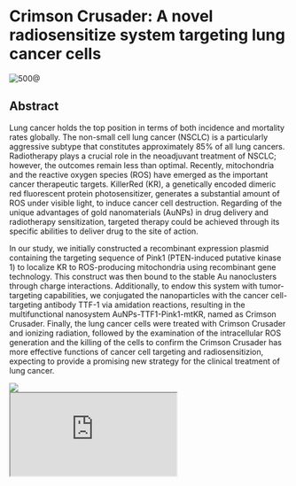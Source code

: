 
# Crimson Crusader: A novel radiosensitize system targeting lung cancer cells

![500@](./image.png)

## Abstract

Lung cancer holds the top position in terms of both incidence and mortality rates globally. The non-small cell lung cancer (NSCLC) is a particularly aggressive subtype that constitutes approximately 85% of all lung cancers. Radiotherapy plays a crucial role in the neoadjuvant treatment of NSCLC; however, the outcomes remain less than optimal. Recently, mitochondria and the reactive oxygen species (ROS) have emerged as the important cancer therapeutic targets. KillerRed (KR), a genetically encoded dimeric red fluorescent protein photosensitizer, generates a substantial amount of ROS under visible light, to induce cancer cell destruction. Regarding of the unique advantages of gold nanomaterials (AuNPs) in drug delivery and radiotherapy sensitization, targeted therapy could be achieved through its specific abilities to deliver drug to the site of action.

In our study, we initially constructed a recombinant expression plasmid containing the targeting sequence of Pink1 (PTEN-induced putative kinase 1) to localize KR to ROS-producing mitochondria using recombinant gene technology. This construct was then bound to the stable Au nanoclusters through charge interactions. Additionally, to endow this system with tumor-targeting capabilities, we conjugated the nanoparticles with the cancer cell-targeting antibody TTF-1 via amidation reactions, resulting in the multifunctional nanosystem AuNPs-TTF1-Pink1-mtKR, named as Crimson Crusader. Finally, the lung cancer cells were treated with Crimson Crusader and ionizing radiation, followed by the examination of the intracellular ROS generation and the killing of the cells to confirm the Crimson Crusader has more effective functions of cancer cell targeting and radiosensitizion, expecting to provide a promising new strategy for the clinical treatment of lung cancer.

<HeadingWithTuntun title='Concept Video' mt={5}>
  <Image
    src='/tuntun/4.png'
    width={100}
    height={100}
    className='absolute -top-[5rem] right-4 w-32 md:-top-[8rem] md:w-44 lg:-top-[7.5rem]'
  />
</HeadingWithTuntun>

<div className='flex items-center justify-center m'>
  <div className='relative mt-8 w-full max-w-[864px] overflow-hidden rounded-lg'>
    <div className='pb-[56.25%]'></div>
    <iframe
      className='absolute inset-0 h-full w-full'
      src='https://www.youtube.com/embed/ibocgeC8ToQ?si=c0SImW-zNoGRIVJ1'
      title='YouTube video player'
      allow='accelerometer; autoplay; clipboard-write; encrypted-media; gyroscope; picture-in-picture; web-share'
      allowFullScreen
    ></iframe>
  </div>
</div>
